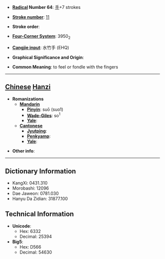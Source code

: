 * '''[[Wiktionary:Chinese radical index| Radical]] Number 64''': [[Wiktionary:Chinese radical index 手|手]]+7 strokes

* '''[[Wiktionary:Chinese total strokes index|Stroke number]]''': [[Wiktionary:Chinese total strokes index 11|11]]

* '''Stroke order''': 

* '''[[Wiktionary:Chinese four corner index|Four-Corner System]]''': 3950<sub>2</sub>

* '''[[Wiktionary:Chinese Cangjie index|Cangjie input]]''': 水竹手 (EHQ)

* '''Graphical Significance and Origin''': 

* '''Common Meaning''': to feel or fondle with the fingers

----

== [[Chinese]] [[Hanzi]] ==

* '''Romanizations'''
** '''[[Mandarin]]'''
*** '''[[Pinyin]]''': suō (suo1)
*** '''[[Wade-Giles]]''': so<sup>1</sup>
*** '''[[Yale]]''': 
** '''[[Cantonese]]'''
*** '''[[Jyutping]]''':
*** '''[[Penkyamp]]''': 
*** '''[[Yale]]''': 

* '''Other info''': 

----

== Dictionary Information ==

* KangXi: 0431.310
* Morobashi: 12096
* Dae Jaweon: 0781.030
* Hanyu Da Zidian: 31877.100

== Technical Information ==

* '''Unicode''':
** Hex: 6332
** Decimal: 25394
* '''Big5''':
** Hex: D566
** Decimal: 54630